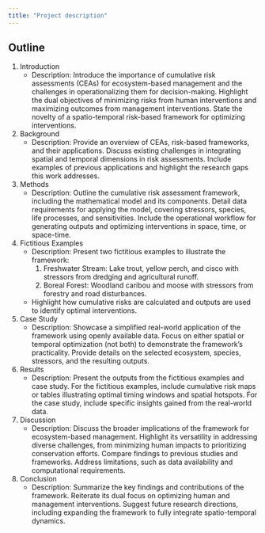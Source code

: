 ```yaml
---
title: "Project description"
---
```


## Outline

1. Introduction
   - Description: Introduce the importance of cumulative risk assessments (CEAs) for ecosystem-based management and the challenges in operationalizing them for decision-making. Highlight the dual objectives of minimizing risks from human interventions and maximizing outcomes from management interventions. State the novelty of a spatio-temporal risk-based framework for optimizing interventions.
2. Background
   - Description: Provide an overview of CEAs, risk-based frameworks, and their applications. Discuss existing challenges in integrating spatial and temporal dimensions in risk assessments. Include examples of previous applications and highlight the research gaps this work addresses.
3. Methods
   - Description: Outline the cumulative risk assessment framework, including the mathematical model and its components. Detail data requirements for applying the model, covering stressors, species, life processes, and sensitivities. Include the operational workflow for generating outputs and optimizing interventions in space, time, or space-time.
4. Fictitious Examples
   - Description: Present two fictitious examples to illustrate the framework:
     1. Freshwater Stream: Lake trout, yellow perch, and cisco with stressors from dredging and agricultural runoff.
     2. Boreal Forest: Woodland caribou and moose with stressors from forestry and road disturbances.
   - Highlight how cumulative risks are calculated and outputs are used to identify optimal interventions.
5. Case Study
   - Description: Showcase a simplified real-world application of the framework using openly available data. Focus on either spatial or temporal optimization (not both) to demonstrate the framework’s practicality. Provide details on the selected ecosystem, species, stressors, and the resulting outputs.
6. Results
   - Description: Present the outputs from the fictitious examples and case study. For the fictitious examples, include cumulative risk maps or tables illustrating optimal timing windows and spatial hotspots. For the case study, include specific insights gained from the real-world data.
7. Discussion
   - Description: Discuss the broader implications of the framework for ecosystem-based management. Highlight its versatility in addressing diverse challenges, from minimizing human impacts to prioritizing conservation efforts. Compare findings to previous studies and frameworks. Address limitations, such as data availability and computational requirements.
8. Conclusion
   - Description: Summarize the key findings and contributions of the framework. Reiterate its dual focus on optimizing human and management interventions. Suggest future research directions, including expanding the framework to fully integrate spatio-temporal dynamics.
